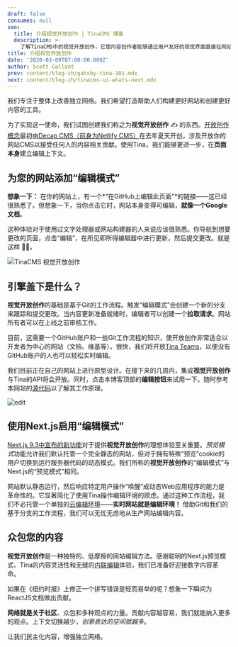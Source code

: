 ```yaml
---
draft: false
consumes: null
seo:
  title: 介绍视觉开放创作 | TinaCMS 博客
  description: >-
    了解TinaCMS中的视觉开放创作，它使内容创作者能够通过用户友好的视觉界面直接在网站上进行编辑。
title: 介绍视觉开放创作
date: '2020-03-09T07:00:00.000Z'
author: Scott Gallant
prev: content/blog-zh/gatsby-tina-101.mdx
next: content/blog-zh/tinacms-ui-whats-next.mdx
---
```


我们专注于整体上改善独立网络。我们希望打造帮助人们构建更好网站和创建更好内容的工具。

为了实现这一使命，我们试图创建我们称之为**视觉开放创作** ✍️ 的东西。[开放创作概念](https://css-tricks.com/netlify-cms-open-authoring/#article-header-id-0)最初由[Decap CMS（前身为Netlify CMS）](https://decapcms.org/docs/intro)在去年夏天开创，涉及开放你的网站CMS以接受任何人的内容相关贡献。使用Tina，我们能够更进一步，在**页面本身**建立编辑上下文。

## 为您的网站添加“编辑模式”

**想象一下：** 在你的网站上，有一个*“在GitHub上编辑此页面”*的链接——这已经很熟悉了。但想象一下，当你点击它时，网站本身变得可编辑，**就像一个Google文档**。

这种体验对于使用过文字处理器或网站构建器的人来说应该很熟悉。你导航到想要更改的页面，点击“编辑”，在所见即所得编辑器中进行更新，然后提交更改。就是这样 🧞‍♂️。

![TinaCMS 视觉开放创作](/gif/open-auth.gif)

## 引擎盖下是什么？

**视觉开放创作**的基础是基于Git的工作流程。触发“编辑模式”会创建一个新的分支来跟踪和提交更改。当内容更新准备就绪时，编辑者可以创建一个**拉取请求**。网站所有者可以在上线之前审核工作。

目前，这需要一个GitHub账户和一些Git工作流程的知识，使开放创作非常适合以开发者为中心的网站（文档、维基等）。很快，我们将开放[Tina Teams](https://tinacms.org/teams)，以便没有GitHub账户的人也可以轻松实时编辑。

我们目前正在自己的网站上进行原型设计。在接下来的几周内，集成**视觉开放创作**与Tina的API将会开放。同时，点击本博客顶部的**编辑按钮**来试用一下。随时参考本网站的[源代码](https://github.com/tinacms/tinacms.org)以了解其工作原理。

![edit](/img/blog/introducing-visual-open-authoring/click-edit-button.png)

## 使用Next.js启用“编辑模式”

[Next.js 9.3中宣布的新功能](https://nextjs.org/blog/next-9-3)对于提供**视觉开放创作**的理想体验至关重要。*预览模式*功能允许我们默认托管一个完全静态的网站，但对于拥有特殊“预览”cookie的用户切换到运行服务器代码的动态模式。我们所称的**视觉开放创作**的“编辑模式”与Next.js的“预览模式”相同。

网站默认静态运行，然后响应特定用户操作“唤醒”成动态Web应用程序的能力是革命性的。它显著简化了使用Tina操作编辑环境的顾虑。通过这种工作流程，我们不必托管一个单独的[云编辑环境](https://tinacms.org/blog/editing-on-the-cloud)——**实时网站就是编辑环境！** 借助Git和我们的基于分支的工作流程，我们可以无忧无虑地从生产网站编辑内容。

## 众包您的内容

**视觉开放创作**是一种独特的、低摩擦的网站编辑方法。感谢聪明的Next.js预览模式、Tina的内容灵活性和无缝的[内联编辑](/docs/contextual-editing/overview)体验，我们已准备好迎接数字内容革命。

如果在《纽约时报》上修正一个拼写错误是轻而易举的呢？想象一下瞬间为ReactJS文档做出贡献。

**网络就是关于社区**、众包和多种观点的力量。贡献内容越容易，我们就能纳入更多的观点。上下文切换越少，*创意表达的空间就越多*。

让我们民主化内容，增强独立网络。